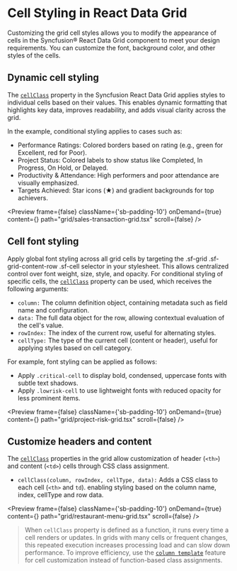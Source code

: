 
<Meta
  title="React Data Grid - Cell Styling | Syncfusion"
  description="Data Grid supports global and conditional styling for headers and content cells."
/>


# Cell Styling in React Data Grid

Customizing the grid cell styles allows you to modify the appearance of cells in the Syncfusion® React Data Grid component to meet your design requirements. You can customize the font, background color, and other styles of the cells.

## Dynamic cell styling

The [`cellClass`](https://react-api.syncfusion.com/data-grid/columnprops#cellclass) property in the Syncfusion React Data Grid applies styles to individual cells based on their values. This enables dynamic formatting that highlights key data, improves readability, and adds visual clarity across the grid.

In the example, conditional styling applies to cases such as:
- Performance Ratings: Colored borders based on rating (e.g., green for Excellent, red for Poor).
- Project Status: Colored labels to show status like Completed, In Progress, On Hold, or Delayed.
- Productivity & Attendance: High performers and poor attendance are visually emphasized.
- Targets Achieved: Star icons (★) and gradient backgrounds for top achievers.

<Preview  frame={false} className={'sb-padding-10'} onDemand={true} content={<QuerycellStyling />} path="grid/sales-transaction-grid.tsx" scroll={false} />

## Cell font styling

Apply global font styling across all grid cells by targeting the .sf-grid .sf-grid-content-row .sf-cell selector in your stylesheet. This allows centralized control over font weight, size, style, and opacity. For conditional styling of specific cells, the [`cellClass`](https://react-api.syncfusion.com/data-grid/columnprops#cellclass) property can be used, which receives the following arguments:

- `column:`  The column definition object, containing metadata such as field name and configuration.
- `data:` The full data object for the row, allowing contextual evaluation of the cell's value.
- `rowIndex:` The index of the current row, useful for alternating styles.
- `cellType:` The type of the current cell (content or header), useful for applying styles based on cell category.
 
For example, font styling can be applied as follows:
- Apply `.critical-cell` to display bold, condensed, uppercase fonts with subtle text shadows.
- Apply `.lowrisk-cell` to use lightweight fonts with reduced opacity for less prominent items.

<Preview  frame={false} className={'sb-padding-10'} onDemand={true} content={<CellFont />} path="grid/project-risk-grid.tsx" scroll={false} />

## Customize headers and content

The [`cellClass`](https://react-api.syncfusion.com/data-grid/columnprops#cellclass) properties in the grid allow customization of header (`<th>`) and content (`<td>`) cells through CSS class assignment.

- `cellClass(column, rowIndex, cellType, data):` Adds a CSS class to each cell (`<th>` and `td`). enabling styling based on the column name, index, cellType and row data.
 
<Preview  frame={false} className={'sb-padding-10'} onDemand={true} content={<CellEventStyle />} path="grid/restaurant-menu-grid.tsx" scroll={false} />

> When `cellClass` property is defined as a function, it runs every time a cell renders or updates. In grids with many cells or frequent changes, this repeated execution increases processing load and can slow down performance. To improve efficiency, use the [`column template`](https://react.syncfusion.com/data-grid/columns/templates) feature for cell customization instead of function-based class assignments.

